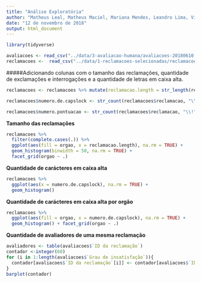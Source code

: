 ```yaml
---
title: "Análise Exploratória"
author: "Matheus Leal, Matheus Maciel, Mariana Mendes, Leandro Lima, Victor Hugo"
date: "12 de novembro de 2018"
output: html_document
---
```


```r
library(tidyverse)

avaliacoes <- read_csv("../data/3-avaliacao-humana/avaliacoes-20180610.csv")
reclamacoes <-  read_csv("../data/1-reclamacoes-selecionadas/reclamacoes-avaliadas.csv")
```


#####Adicionando colunas com o tamanho das reclamações, quantidade de exclamações e interrogações e a quantidade de letras em caixa alta.
```r
reclamacoes <- reclamacoes %>% mutate(reclamacao.length = str_length(reclamacao))

reclamacoes$numero.de.capslock <- str_count(reclamacoes$reclamacao, "\\b[A-Z]{2,}\\b")

reclamacoes$numero.pontuacao <- str_count(reclamacoes$reclamacao, "\\!") + str_count(reclamacoes$reclamacao, "\\?")
```


**Tamanho das reclamações**
```r
reclamacoes %>% 
  filter(complete.cases(.)) %>% 
  ggplot(aes(fill = orgao, x = reclamacao.length), na.rm = TRUE) + 
  geom_histogram(binwidth = 50, na.rm = TRUE) + 
  facet_grid(orgao ~ .)
```


**Quantidade de carácteres em caixa alta**
```r
reclamacoes %>% 
  ggplot(aes(x = numero.de.capslock), na.rm = TRUE) + 
  geom_histogram()
```

**Quantidade de carácteres em caixa alta por orgão**
```r
reclamacoes %>% 
  ggplot(aes(fill = orgao, x = numero.de.capslock), na.rm = TRUE) + 
  geom_histogram() + facet_grid(orgao ~ .)
```

**Quantidade de avaliadores de uma mesma reclamação**
```r
avaliadores <- table(avaliacoes$`ID da reclamação`)
contador <-integer(60)
for (i in 1:length(avaliacoes$`Grau de insatisfação`)){
  contador[avaliacoes$`ID da reclamação`[i]] <- contador[avaliacoes$`ID da reclamação`[i]] + 1
}
barplot(contador)
```


